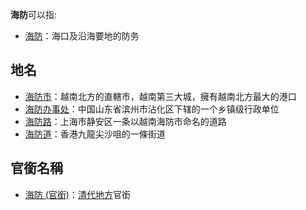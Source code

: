 '''海防'''可以指:

*[[海防|海防]]：海口及沿海要地的防务

==地名==
*[[海防市|海防市]]：越南北方的直轄市，越南第三大城，擁有越南北方最大的港口
*[[海防办事处|海防办事处]]：中国山东省滨州市沾化区下辖的一个乡镇级行政单位
*[[海防路|海防路]]：上海市静安区一条以越南海防市命名的道路
*[[海防道|海防道]]：香港九龍尖沙咀的一條街道

==官銜名稱==
*[[海防_(官銜)|海防 (官銜)]]：[[清朝|清代]][[地方政府|地方]]官銜

{{消歧义|cat=二字消歧義}}